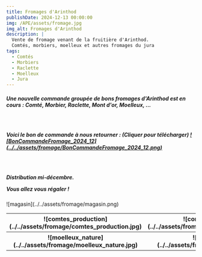 ```yaml
---
title: Fromages d'Arinthod
publishDate: 2024-12-13 00:00:00
img: /APE/assets/fromage.jpg
img_alt: Fromages d'Arinthod
description: |
  Vente de fromage venant de la fruitière d'Arinthod. 
  Comtés, morbiers, moelleux et autres fromages du jura
tags:
  - Comtés
  - Morbiers
  - Raclette
  - Moelleux
  - Jura
---
```

<h5>
<p>
Une nouvelle commande groupée de bons fromages d'Arinthod est en cours :
Comté, Morbier, Raclette, Mont d'or, Moelleux, ...
</p>
<br></br>
<p>
Voici le bon de commande à nous retourner :
(Cliquer pour télécharger)
<a href='/APE/assets/BonCommandeFromage_2024_12.pdf' target='_blank'>![BonCommandeFromage_2024_12](../../assets/fromage/BonCommandeFromage_2024_12.png)</a>
</p>
<br></br>
<p>
Distribution mi-décembre.
</p>
<p>
Vous allez vous régaler !
</p>
</h5>
<p>
  ![magasin](../../assets/fromage/magasin.png)
</p>
<p>
<table>
    <tr >
        <th width='300'>
          ![comtes_production](../../assets/fromage/comtes_production.jpg)
        </th>
        <th width='300'>
          ![comté_tranché](../../assets/fromage/comté_tranché.png)
        </th>        
      </tr>
      <tr>
        <th width='300'>
          ![moelleux_nature](../../assets/fromage/moelleux_nature.jpg)
        </th>
        <th width='300'>
          ![montdor](../../assets/fromage/montdor.png)
        </th>
      </tr>
  </table>
</p>